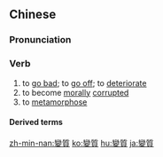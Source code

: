 {{also|变质}}
==Chinese==
{{zh-forms|s=变质|lit=to change quality}}

===Pronunciation===
{{zh-pron
|m=biàn質
|c=bin3 zat1
|mn=piàn-chit
|cat=v
}}

===Verb===
{{zh-verb}}

# to [[go bad]]; to [[go off]]; to [[deteriorate]]
# to become [[morally]] [[corrupted]]
# to [[metamorphose]]

====Derived terms====
{{zh-der|變質岩}}

[[zh-min-nan:變質]]
[[ko:變質]]
[[hu:變質]]
[[ja:變質]]